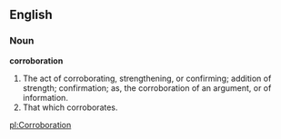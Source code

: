 ==English==

===Noun===

'''corroboration'''

#The act of corroborating, strengthening, or confirming; addition of strength; confirmation; as, the corroboration of an argument, or of information.
#That which corroborates.

[[pl:Corroboration]]
